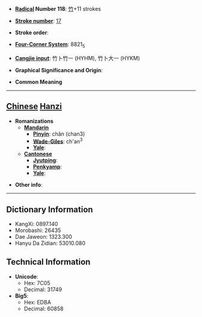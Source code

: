 * '''[[Wiktionary:Chinese radical index| Radical]] Number 118''': [[Wiktionary:Chinese radical index 竹|竹]]+11 strokes

* '''[[Wiktionary:Chinese total strokes index|Stroke number]]''': [[Wiktionary:Chinese total strokes index 17|17]]

* '''Stroke order''': 

* '''[[Wiktionary:Chinese four corner index|Four-Corner System]]''': 8821<sub>5</sub>

* '''[[Wiktionary:Chinese Cangjie index|Cangjie input]]''': 竹卜竹一 (HYHM), 竹卜大一 (HYKM)

* '''Graphical Significance and Origin''': 

* '''Common Meaning'''

----

== [[Chinese]] [[Hanzi]] ==

* '''Romanizations'''
** '''[[Mandarin]]'''
*** '''[[Pinyin]]''': chǎn (chan3)
*** '''[[Wade-Giles]]''': ch'an<sup>3</sup>
*** '''[[Yale]]''': 
** '''[[Cantonese]]'''
*** '''[[Jyutping]]''':
*** '''[[Penkyamp]]''': 
*** '''[[Yale]]''': 

* '''Other info''': 

----

== Dictionary Information ==

* KangXi: 0897.140
* Morobashi: 26435
* Dae Jaweon: 1323.300
* Hanyu Da Zidian: 53010.080

== Technical Information ==

* '''Unicode''':
** Hex: 7C05
** Decimal: 31749
* '''Big5''':
** Hex: EDBA
** Decimal: 60858